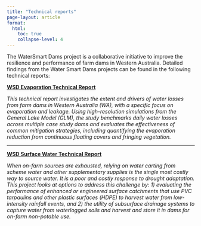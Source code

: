 ```yaml
---
title: "Technical reports"
page-layout: article
format:
  html:
    toc: true
    collapse-level: 4
---
```


The WaterSmart Dams project is a collaborative initiative to improve the resilience and performance of farm dams in Western Australia. Detailed findings from the Water Smart Dams projects can be found in the following technical reports:

**<a href="https://storage.googleapis.com/wsd-reports/WSD%20Evaporation%20Technical%20Report.pdf" target="_blank">WSD Evaporation Technical Report</a>**

*This technical report investigates the extent and drivers of water losses from farm dams in Western Australia (WA), with a specific focus on evaporation and leakage. Using high-resolution simulations from the General Lake Model (GLM), the study benchmarks daily water losses across multiple case study dams and evaluates the effectiveness of common mitigation strategies, including quantifying the evaporation reduction from continuous floating covers and fringing vegetation.*

***

**<a href="https://storage.googleapis.com/wsd-reports/WSD%20Surface%20Water%20Technical%20Report.pdf" target="_blank">WSD Surface Water Technical Report</a>**


*When on-farm sources are exhausted, relying on water carting from scheme water and other supplementary supplies is the single most costly way to source water. It is a poor and costly response to drought adaptation. This project looks at options to address this challenge by: 1) evaluating the performance of enhanced or engineered surface catchments that use PVC tarpaulins and other plastic surfaces (HDPE) to harvest water from low-intensity rainfall events, and 2) the utility of subsurface drainage systems to capture water from waterlogged soils and harvest and store it in dams for on-farm non-potable use.*